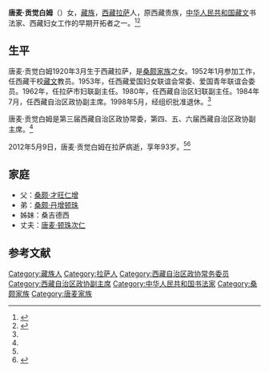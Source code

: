 '''唐麦·贡觉白姆'''（{{bd|1920年|3月|2012年|5月9日}}）女，[[藏族|藏族]]，[[西藏|西藏]][[拉萨|拉萨]]人，原西藏贵族，[[中华人民共和国|中华人民共和国]][[藏文|藏文]]书法家、西藏妇女工作的早期开拓者之一。<ref name=xzrb>{{Cite web |url=http://epaper.chinatibetnews.com/xzrb/html/2012-05/12/content_353908.htm |title=唐麦·贡觉白姆逝世，西藏日报，2012-05-12 |access-date=2015-04-17 |archive-url=https://web.archive.org/web/20150417160841/http://epaper.chinatibetnews.com/xzrb/html/2012-05/12/content_353908.htm |archive-date=2015-04-17 |dead-url=yes }}</ref><ref>{{Cite web |url=http://www.tibet.cn/2009jrb/gdfw/201005/t20100519_580849.htm |title=吴新华：西藏妇女的记录者，中国西藏网，2010-05-23 |access-date=2015-04-17 |archive-date=2015-04-17 |archive-url=https://web.archive.org/web/20150417141939/http://www.tibet.cn/2009jrb/gdfw/201005/t20100519_580849.htm |dead-url=no }}</ref>

==生平==
唐麦·贡觉白姆1920年3月生于西藏拉萨，是[[桑颇家族|桑颇家族]]之女。1952年1月参加工作，任西藏干校[[藏文|藏文]]教员。1953年，任西藏爱国妇女联谊会常委、爱国青年联谊会委员。1962年，任拉萨市妇联副主任。1980年，任西藏自治区妇联副主任。1984年7月，任西藏自治区政协副主席。1998年5月，经组织批准退休。<ref name=xzrb/>

唐麦·贡觉白姆是第三届西藏自治区政协常委，第四、五、六届西藏自治区政协副主席。<ref name=xzrb/>

2012年5月9日，唐麦·贡觉白姆在拉萨病逝，享年93岁。<ref name=xzrb/><ref>{{Cite web |url=http://cpc.people.com.cn/GB/64093/87393/17863769.html |title=唐麦·贡觉白姆同志逝世，中国共产党新闻网，2012-05-11 |access-date=2015-04-17 |archive-date=2016-03-04 |archive-url=https://web.archive.org/web/20160304080145/http://cpc.people.com.cn/GB/64093/87393/17863769.html |dead-url=no }}</ref>

==家庭==
*父：[[桑颇·才旺仁增|桑颇·才旺仁增]]
*弟：[[桑颇·丹增顿珠|桑颇·丹增顿珠]]
*姊妹：桑吉德西
*丈夫：[[唐麦·顿珠次仁|唐麦·顿珠次仁]]

==参考文献==
{{reflist}}

[[Category:藏族人|Category:藏族人]]
[[Category:拉萨人|Category:拉萨人]]
[[Category:西藏自治区政协常务委员|Category:西藏自治区政协常务委员]]
[[Category:西藏自治区政协副主席|Category:西藏自治区政协副主席]]
[[Category:中华人民共和国书法家|Category:中华人民共和国书法家]]
[[Category:桑颇家族|Category:桑颇家族]]
[[Category:唐麦家族|Category:唐麦家族]]